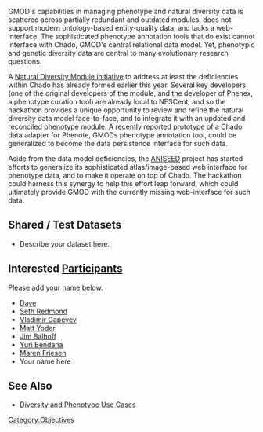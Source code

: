 GMOD's capabilities in managing phenotype and natural diversity data is scattered across partially redundant and outdated modules, does not support modern ontology-based entity-quality data, and lacks a web-interface. The sophisticated phenotype annotation tools that do exist cannot interface with Chado, GMOD's central relational data model. Yet, phenotypic and genetic diversity data are central to many evolutionary research questions.

A [[gmod:Chado Natural Diversity Module Working Group|Natural Diversity Module initiative]]  to address at least the deficiencies within Chado has already formed earlier this year. Several key developers (one of the original developers of the module, and the developer of Phenex, a phenotype curation tool) are already local to NESCent, and so the hackathon provides a unique opportunity to review and refine the natural diversity data model face-to-face, and to integrate it with an updated and reconciled phenotype module.  A recently reported prototype of a Chado data adapter for Phenote, GMODs phenotype annotation tool, could be generalized to become the data persistence interface for such data.

Aside from the data model deficiencies, the [http://aniseed-ibdm.univ-mrs.fr/ ANISEED] project has started efforts to generalize its sophisticated atlas/image-based web interface for phenotype data, and to make it operate on top of Chado. The hackathon could harness this synergy to help this effort leap forward, which could ultimately provide GMOD with the currently missing web-interface for such data.

== Shared / Test Datasets ==

{{SharedDataSetsBlurb}}

* Describe your dataset here.

== Interested [[Participants]] ==

Please add your name below.

* [[Dave]]
* [[Seth Redmond]]
* [[User:Vg34|Vladimir Gapeyev]]
* [[User:diapriid@gmail.com|Matt Yoder]]
* [[User:balhoff@nescent.org|Jim Balhoff]]
* [[User:ybendana@usc.edu|Yuri Bendana]]
* [[User:friesen@usc.edu|Maren Friesen]]
* Your name here

== See Also ==

* [[Use Cases#Diversity and Phenotypes Use Cases|Diversity and Phenotype Use Cases]]

[[Category:Objectives]]